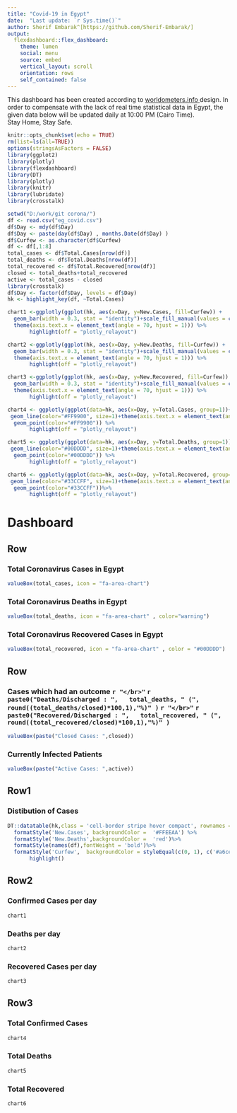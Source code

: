---
title: "Covid-19 in Egypt"
date:  "Last update: `r Sys.time()`"
author: Sherif Embarak^[https://github.com/Sherif-Embarak/]
output:
  flexdashboard::flex_dashboard:
    theme: lumen
    social: menu
    source: embed
    vertical_layout: scroll
    orientation: rows
    self_contained: false
---


This dashboard has been created according to <a href="https://www.worldometers.info/"> worldometers.info </a> design. In order to compensate with the lack of real time statistical data in Egypt, the given data below will be updated daily at 10:00 PM (Cairo Time).</br>
Stay Home, Stay Safe.</br>


```{r setup, include=FALSE}
knitr::opts_chunk$set(echo = TRUE)
rm(list=ls(all=TRUE))
options(stringsAsFactors = FALSE)
library(ggplot2)
library(plotly)
library(flexdashboard)
library(DT)
library(plotly)
library(knitr)
library(lubridate)
library(crosstalk)

setwd("D:/work/git corona/")
df <- read.csv("eg_covid.csv")
df$Day <- mdy(df$Day)
df$Day <- paste(day(df$Day) , months.Date(df$Day) )
df$Curfew <- as.character(df$Curfew)
df <- df[,1:8]
total_cases <- df$Total.Cases[nrow(df)]
total_deaths <- df$Total.Deaths[nrow(df)]
total_recovered <- df$Total.Recovered[nrow(df)]
closed <- total_deaths+total_recovered
active <- total_cases - closed
library(crosstalk)
df$Day <- factor(df$Day, levels = df$Day)
hk <- highlight_key(df, ~Total.Cases)

chart1 <-ggplotly(ggplot(hk, aes(x=Day, y=New.Cases, fill=Curfew)) + 
  geom_bar(width = 0.3, stat = "identity")+scale_fill_manual(values = c("#6698FF", "#153E7E"))+
  theme(axis.text.x = element_text(angle = 70, hjust = 1))) %>%
       highlight(off = "plotly_relayout")

chart2 <-ggplotly(ggplot(hk, aes(x=Day, y=New.Deaths, fill=Curfew)) + 
  geom_bar(width = 0.3, stat = "identity")+scale_fill_manual(values = c("#6698FF", "#153E7E"))+
  theme(axis.text.x = element_text(angle = 70, hjust = 1))) %>%
       highlight(off = "plotly_relayout")

chart3 <-ggplotly(ggplot(hk, aes(x=Day, y=New.Recovered, fill=Curfew)) + 
  geom_bar(width = 0.3, stat = "identity")+scale_fill_manual(values = c("#6698FF", "#153E7E"))+
  theme(axis.text.x = element_text(angle = 70, hjust = 1))) %>%
       highlight(off = "plotly_relayout")

chart4 <- ggplotly(ggplot(data=hk, aes(x=Day, y=Total.Cases, group=1))+
 geom_line(color="#FF9900", size=1)+theme(axis.text.x = element_text(angle = 70, hjust = 1))+
  geom_point(color="#FF9900")) %>%
       highlight(off = "plotly_relayout")

chart5 <- ggplotly(ggplot(data=hk, aes(x=Day, y=Total.Deaths, group=1))+
 geom_line(color="#00DDDD", size=1)+theme(axis.text.x = element_text(angle = 70, hjust = 1))+
  geom_point(color="#00DDDD")) %>%
       highlight(off = "plotly_relayout")

chart6 <- ggplotly(ggplot(data=hk, aes(x=Day, y=Total.Recovered, group=1))+
 geom_line(color="#33CCFF", size=1)+theme(axis.text.x = element_text(angle = 70, hjust = 1))+
  geom_point(color="#33CCFF"))%>%
       highlight(off = "plotly_relayout")


```

Dashboard
=======================================================================

Row
-----------------------------------------------------------------------

### Total Coronavirus Cases in Egypt

```{r, echo=FALSE}
valueBox(total_cases, icon = "fa-area-chart")
```

### Total Coronavirus Deaths in Egypt 

```{r, echo=FALSE}
valueBox(total_deaths, icon = "fa-area-chart" , color="warning")
```

### Total Coronavirus Recovered Cases in Egypt

```{r, echo=FALSE}
valueBox(total_recovered, icon = "fa-area-chart" , color = "#00DDDD")
```

Row
-----------------------------------------------------------------------

### Cases which had an outcome `r "</br>"` `r paste0("Deaths/Discharged : ",   total_deaths, " (", round((total_deaths/closed)*100,1),"%)" )` `r "</br>"` `r paste0("Recovered/Discharged : ",   total_recovered, " (", round((total_recovered/closed)*100,1),"%)" )` 

```{r, echo=FALSE}
valueBox(paste("Closed Cases: ",closed))
```

### Currently Infected Patients

```{r, echo=FALSE}
valueBox(paste("Active Cases: ",active))
```

Row1{data-width=20}
-------------------------------------
    
### Distibution of Cases
    
```{r, echo=FALSE, warning=FALSE,message=FALSE,results='asis',fig.show='asis'}
DT::datatable(hk,class = 'cell-border stripe hover compact', rownames = FALSE , options = list(pageLength = 50,order = list(2, 'desc')))%>%
  formatStyle('New.Cases', backgroundColor =  '#FFEEAA') %>% 
  formatStyle('New.Deaths',backgroundColor =  'red')%>%
  formatStyle(names(df),fontWeight = 'bold')%>%
  formatStyle('Curfew',  backgroundColor = styleEqual(c(0, 1), c('#a6cee3', '#1f78b4')))%>%
       highlight()
```
   
Row2
-------------------------------------
    
### Confirmed Cases per day
    
```{r, echo=FALSE, warning=FALSE,message=FALSE,results='asis',fig.show='asis'}
chart1
```
    
### Deaths per day

```{r, echo=FALSE, warning=FALSE,message=FALSE,results='asis',fig.show='asis'}
chart2
```

### Recovered Cases per day

```{r, echo=FALSE, warning=FALSE,message=FALSE,results='asis',fig.show='asis'}
chart3
```

Row3
-------------------------------------
    
### Total Confirmed Cases
    
```{r, echo=FALSE, warning=FALSE,message=FALSE,results='asis',fig.show='asis'}
chart4
```
    
### Total Deaths

```{r, echo=FALSE, warning=FALSE,message=FALSE,results='asis',fig.show='asis'}
chart5
```

### Total Recovered

```{r, echo=FALSE, warning=FALSE,message=FALSE,results='asis',fig.show='asis'}
chart6
```